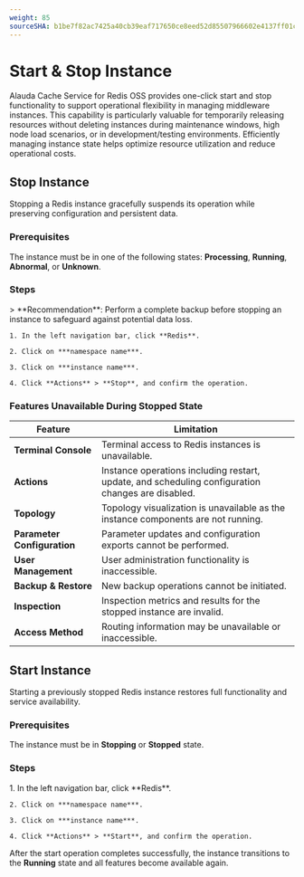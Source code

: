 ```yaml
---
weight: 85
sourceSHA: b1be7f82ac7425a40cb39eaf717650ce8eed52d85507966602e4137ff01ceedc
---
```


# Start & Stop Instance

Alauda Cache Service for Redis OSS provides one-click start and stop functionality to support operational flexibility in managing middleware instances. This capability is particularly valuable for temporarily releasing resources without deleting instances during maintenance windows, high node load scenarios, or in development/testing environments. Efficiently managing instance state helps optimize resource utilization and reduce operational costs.

## Stop Instance

Stopping a Redis instance gracefully suspends its operation while preserving configuration and persistent data.

### Prerequisites

The instance must be in one of the following states: **Processing**, **Running**, **Abnormal**, or **Unknown**.

### Steps

<Tabs>
  <Tab label="Web Console">
    > **Recommendation**: Perform a complete backup before stopping an instance to safeguard against potential data loss.

    1. In the left navigation bar, click **Redis**.

    2. Click on ***namespace name***.

    3. Click on ***instance name***.

    4. Click **Actions** > **Stop**, and confirm the operation.
  </Tab>
</Tabs>

### Features Unavailable During Stopped State

| Feature | Limitation |
| ------- | ---------- |
| **Terminal Console** | Terminal access to Redis instances is unavailable. |
| **Actions** | Instance operations including restart, update, and scheduling configuration changes are disabled. |
| **Topology** | Topology visualization is unavailable as the instance components are not running. |
| **Parameter Configuration** | Parameter updates and configuration exports cannot be performed. |
| **User Management** | User administration functionality is inaccessible. |
| **Backup & Restore** | New backup operations cannot be initiated. |
| **Inspection** | Inspection metrics and results for the stopped instance are invalid. |
| **Access Method** | Routing information may be unavailable or inaccessible. |

## Start Instance

Starting a previously stopped Redis instance restores full functionality and service availability.

### Prerequisites

The instance must be in **Stopping** or **Stopped** state.

### Steps

<Tabs>
  <Tab label="Web Console">
    1. In the left navigation bar, click **Redis**.

    2. Click on ***namespace name***.

    3. Click on ***instance name***.

    4. Click **Actions** > **Start**, and confirm the operation.
  </Tab>
</Tabs>

After the start operation completes successfully, the instance transitions to the **Running** state and all features become available again.
